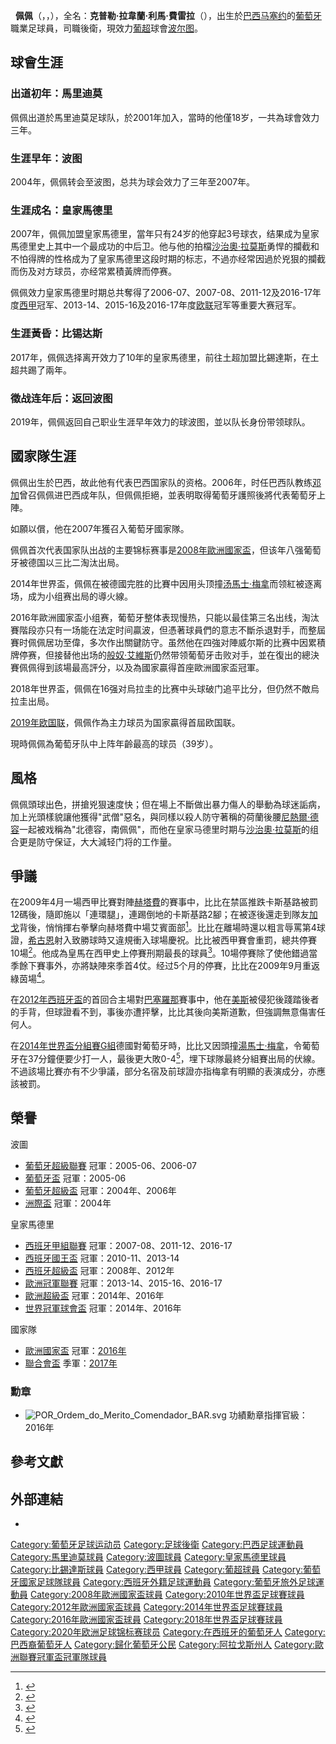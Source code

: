 {{noteTA
|G1=laliga
|G2=足球
|G3=uefa
|G4=fcbayern
|T=zh-hans:佩佩;zh-hk:比比;zh-tw:佩佩; zh-mo:柏比;
|1=zh-hans:克普勒·拉韦兰·利马·费雷拉;zh-hk:克普勒·拉韋蘭·利馬·費拉拿;zh-tw:克普勒·拉韋蘭·利馬·費雷拉;
|2=zh-hans:佩佩; zh-hk:比比; zh-tw:佩佩; zh-mo:柏比;
|3=zh-hans:马里蒂莫; zh-hk:馬里迪莫;
|4=zh-hans:加戈;zh-hk:加高;zh-tw:加戈;
|5=zh-hans:梅西;zh-hk:美斯;zh-tw:梅西;
|6=zh-cn:瓦拉内; zh-tw:華拉尼; zh-hk:華拉尼;
}}
{{Infobox football biography
| name = 比比<br/>Pepe
| fullname = Képler Laveran Lima Ferreira
| image = Pepe 2018.jpg
| image_size = 250px
| nickname =   佩大神、武僧佩佩 
| birth_date = {{birth date and age|1983|2|26|df=y}}
| birth_place = {{BRA}}[[马塞约|马塞约]]
| height = {{convert|1.88|m|ftin|0|abbr=on}}
| currentclub = [[波尔图足球俱乐部|波尔图]]
| clubnumber = 3
| position = [[中堅|中堅]]
| youthyears1 = 1995–2001 | youthclubs1 = [[Sport_Club_Corinthians_Alagoano|Corinthians-AL]]
| years1 = 2001–2002 | clubs1 = [[馬里迪莫體育會|馬里迪莫B队]] | caps1 = 14 | goals1 = 1
| years2 = 2002–2004 | clubs2 = [[馬里迪莫體育會|馬里迪莫]] | caps2 = 63 | goals2 = 3
| years3 = 2004–2007 | clubs3 = [[波尔图足球俱乐部|波尔图]] | caps3 = 64 | goals3 = 6
| years4 = 2007–2017 | clubs4 = [[皇家马德里足球俱乐部|皇家马德里]] | caps4 = 229 | goals4 = 13
| years5 = 2017–2018 | clubs5 = [[貝西克塔什體操俱樂部|貝西克塔什]] | caps5 = 33 | goals5 = 5
| years6 = 2019–     | clubs6 = [[波尔图足球俱乐部|波尔图]] | caps6 = 65 | goals6 = 5
| nationalyears1 = 2007– | nationalteam1 = [[葡萄牙国家足球队|葡萄牙]] | nationalcaps1 = 117 | nationalgoals1 = 7
| pcupdate = 2021年5月20日
| ntupdate = 2021年6月19日
|medaltemplates={{Medal|Country|{{POR}}}}
{{Medal|Competition|[[歐洲國家盃|歐洲國家盃]]}}
{{Medal|W|[[2016年歐洲國家盃|2016年法國]]|}}
{{Medal|Bronze|[[2012年歐洲國家盃|2012年波蘭/烏克蘭]]|}}<!--Though there was no third place playoff, UEFA decided in the 2012 edition to award the semi-final losers (Germany and Portugal) bronze medals for the first time: http://www.uefa.com/multimediafiles/download/competitions/euro/91/87/57/918757_download.pdf-->
{{Medal|Competition|[[国际足联联合会杯|国际足联联合会杯]]}}
{{Medal|Bronze|[[2017年国际足联联合会杯|2017年俄罗斯]]|}}
{{Medal|Competition|[[歐洲國家聯賽|歐洲國家聯賽]]}} 
{{Medal|W|[[2018–19年歐洲國家聯賽|2019年葡萄牙]]|}}}}
{{中文譯名
| english = Pepe
| putonghua = 佩佩
| taiwan = 佩佩
| hongkong = 比比
| macau = 柏比
}}
 
'''佩佩'''（{{lang-pt|Pepe}}，{{small|{{link-en|Order of Merit (Portugal)|Order of Merit (Portugal)|ComM}}}}，{{bd|1983年|2月26日|catidx=Pepe}}），全名：'''克普勒·拉韋蘭·利馬·費雷拉'''（{{lang-pt|'''Képler Laveran Lima Ferreira'''}}），出生於[[巴西|巴西]][[马塞约|马塞约]]的[[葡萄牙|葡萄牙]]職業足球員，司職後衛，現效力[[葡超|葡超]]球會[[波尔图足球俱乐部|波尔图]]。

== 球會生涯 ==

=== 出道初年：馬里迪莫 ===
佩佩出道於馬里迪莫足球队，於2001年加入，當時的他僅18岁，一共為球會效力三年。

=== 生涯早年：波图 ===
2004年，佩佩转会至波图，总共为球会效力了三年至2007年。

=== 生涯成名：皇家馬德里 ===
2007年，佩佩加盟皇家馬德里，當年只有24岁的他穿起3号球衣，结果成为皇家馬德里史上其中一个最成功的中后卫。他与他的拍檔[[沙治奧·拉莫斯|沙治奧·拉莫斯]]勇悍的攔截和不怕得牌的性格成为了皇家馬德里这段时期的标志，不過亦经常因過於兇狠的攔截而伤及对方球员，亦经常累積黃牌而停赛。

佩佩效力皇家馬德里时期总共奪得了2006-07、2007-08、2011-12及2016-17年度[[西班牙甲组足球联赛|西甲]]冠军、2013-14、2015-16及2016-17年度[[欧洲联赛冠军盃|欧联]]冠军等重要大赛冠军。

=== 生涯黃昏：比锡达斯 ===
2017年，佩佩选择离开效力了10年的皇家馬德里，前往土超加盟比錫達斯，在土超共踢了兩年。

=== 徵战连年后：返回波图 ===
2019年，佩佩返回自己职业生涯早年效力的球波图，並以队长身份带领球队。

== 國家隊生涯 ==
佩佩出生於巴西，故此他有代表巴西国家队的资格。2006年，时任巴西队教练[[邓加|邓加]]曾召佩佩进巴西成年队，但佩佩拒絕，並表明取得葡萄牙護照後將代表葡萄牙上陣。

如願以償，他在2007年獲召入葡萄牙國家隊。

佩佩首次代表国家队出战的主要锦标赛事是[[2008年歐洲國家盃|2008年歐洲國家盃]]，但该年八强葡萄牙被德国以三比二淘汰出局。

2014年世界盃，佩佩在被德國完胜的比賽中因用头顶撞[[汤馬士·梅拿|汤馬士·梅拿]]而领紅被逐离场，成为小组赛出局的導火線。

2016年歐洲國家盃小组赛，葡萄牙整体表现慢热，只能以最佳第三名出线，淘汰賽階段亦只有一场能在法定时间贏波，但憑著球員們的意志不斷杀退對手，而整屆賽时佩佩居功至偉，多次作出關鍵防守。虽然他在四強对陣威尔斯的比赛中因累積牌停赛，但接替他出场的[[般奴·艾維斯|般奴·艾維斯]]仍然带领葡萄牙击败对手，並在復出的總決賽佩佩得到該場最高評分，以及為國家贏得首座歐洲國家盃冠軍。

2018年世界盃，佩佩在16强对烏拉圭的比赛中头球破门追平比分，但仍然不敵烏拉圭出局。

[[2019年欧洲国家联赛決赛周|2019年欧国联]]，佩佩作為主力球员为国家贏得首屆欧国联。

現時佩佩為葡萄牙队中上阵年齡最高的球员（39岁）。

== 風格 ==
佩佩頭球出色，拼搶兇狠速度快；但在場上不斷做出暴力傷人的舉動為球迷詬病，加上光頭樣貌讓他獲得"武僧"惡名，與同樣以殺人防守著稱的荷蘭後腰[[尼熱爾·德容|尼熱爾·德容]]一起被戏稱為"北德容，南佩佩"，而他在皇家马德里时期与[[沙治奧·拉莫斯|沙治奧·拉莫斯]]的组合更是防守保证，大大減轻门将的工作量。

==爭議==
在2009年4月一場西甲比賽對陣[[赫塔費足球俱樂部|赫塔費]]的賽事中，比比在禁區推跌卡斯基路被罰12碼後，隨即施以「連環腿」，連踢倒地的卡斯基路2腳；在被逐後還走到隊友[[费尔南多·加戈|加戈]]背後，悄悄揮右拳擊向赫塔費中場艾賓面部<ref>{{cite news |author= |title=皇馬惡人知衰願為罪狀掛靴 |url=http://www.881903.com/page/zh-tw/newsdetail.aspx?source=tbar&itemid=115154 |work=即時新聞 |publisher=商業電台 |date=2009-04-23 |accessdate=2012-11-28 }}</ref>。比比在離場時還以粗言辱罵第4球證，[[希古恩|希古恩]]射入致勝球時又違規衝入球場慶祝。比比被西甲賽會重罰，總共停賽10場<ref name="Orangutan">{{cite news|author=|title=「暴力猩猩」比比停賽10場|url=http://soccer.sina.com.hk/news/1401/2/1/1818899/1.html|work=足球|publisher=新浪足球|date=2009-04-26|accessdate=2012-11-28}}</ref>。他成為皇馬在西甲史上停賽刑期最長的球員<ref>{{cite news|author=足球-勁體育|title=皇馬罪臣停賽十場已最輕處罰5次錯改寫皇馬隊史|url=http://sports.big5.dbw.cn/system/2009/04/27/051884165.shtml|work=即時新聞|publisher=新浪體育|date=2009-04-27|accessdate=2012-11-28}}{{dead link|date=2017年11月 |bot=InternetArchiveBot |fix-attempted=yes }}</ref>。10場停賽除了使他錯過當季餘下賽事外，亦將缺陣來季首4仗。经过5个月的停賽，比比在2009年9月重返綠茵場<ref>{{cite news |author= |title=Real Madrid Defender Pepe Returns After 10 Match Ban |url=http://www.goal.com/en/news/12/spain/2009/09/24/1520586/real-madrid-defender-pepe-returns-after-10-match-ban |work=Spain  |publisher=goal.com |date=Sep 24, 2009 |accessdate=2012-11-28 }}</ref>。

在[[2011年至2012年西班牙國王杯足球賽|2012年西班牙盃]]的首回合主場對[[巴塞羅那足球會|巴塞羅那]]賽事中，他在[[美斯|美斯]]被侵犯後踐踏後者的手背，但球證看不到，事後亦遭抨擊，比比其後向美斯道歉，但強調無意傷害任何人。

在[[2014年世界盃足球賽決賽週G組|2014年世界盃分組賽G組]]德國對葡萄牙時，比比又因頭撞[[湯馬士·梅拿|湯馬士·梅拿]]，令葡萄牙在37分鐘便要少打一人，最後更大敗0-4<ref>{{cite web |title=佩佩造本届世界杯最快红牌 头撞头挑衅穆勒染红 |url = http://www.huanzhongnet.com/index.php?m=content&c=index&a=show&catid=29&id=6191 |publisher=环中网}}</ref>，埋下球隊最終分組賽出局的伏線。不過該場比賽亦有不少爭議，部分名宿及前球證亦指梅拿有明顯的表演成分，亦應該被罰。

== 榮譽 ==
;波圖
* [[葡萄牙超級聯賽|葡萄牙超級聯賽]] 冠軍：2005-06、2006-07
* [[葡萄牙盃|葡萄牙盃]] 冠軍：2005-06
* [[葡萄牙超級盃|葡萄牙超級盃]] 冠軍：2004年、2006年
* [[洲際盃|洲際盃]] 冠軍：2004年

;皇家馬德里
* [[西班牙甲組足球聯賽|西班牙甲組聯賽]] 冠軍：2007-08、2011-12、2016-17
* [[西班牙國王盃|西班牙國王盃]] 冠軍：2010-11、2013-14
* [[西班牙超級盃|西班牙超級盃]] 冠軍：2008年、2012年
* [[歐洲冠軍聯賽|歐洲冠軍聯賽]] 冠軍：2013-14、2015-16、2016-17
* [[歐洲超級盃|歐洲超級盃]] 冠軍：2014年、2016年
* [[世界冠軍球會盃|世界冠軍球會盃]] 冠軍：2014年、2016年

;國家隊 
*[[歐洲國家盃|歐洲國家盃]] 冠軍：[[2016年歐洲國家盃|2016年]]
*[[國際足總洲際國家盃|聯合會盃]] 季軍：[[2017年國際足總洲際國家盃|2017年]]

=== 勳章 ===
* [[File:POR_Ordem_do_Merito_Comendador_BAR.svg|left]] 功績勳章指揮官級：2016年

==參考文獻==
{{reflist}}

==外部連結==
*{{Soccerway}}

{{波尔图球员名单}}
{{2008年欧洲足球锦标赛葡萄牙参赛名单}}
{{Portugal Squad 2010 World Cup}}
{{2012年欧洲足球锦标赛葡萄牙参赛名单}}
{{2014年世界盃足球賽葡萄牙參賽名單}}
{{2016年歐洲國家盃葡萄牙參賽名單}}
{{2017年洲際國家盃葡萄牙參賽名單}}
{{2018年世界盃足球賽葡萄牙參賽名單}}
{{2020年欧洲足球锦标赛葡萄牙参赛名单}}

{{DEFAULTSORT:Pepe}}

[[Category:葡萄牙足球运动员|Category:葡萄牙足球运动员]]
[[Category:足球後衛|Category:足球後衛]]
[[Category:巴西足球運動員|Category:巴西足球運動員]]
[[Category:馬里迪莫球員|Category:馬里迪莫球員]]
[[Category:波圖球員|Category:波圖球員]]
[[Category:皇家馬德里球員|Category:皇家馬德里球員]]
[[Category:比錫達斯球員|Category:比錫達斯球員]]
[[Category:西甲球員|Category:西甲球員]]
[[Category:葡超球員|Category:葡超球員]]
[[Category:葡萄牙國家足球隊球員|Category:葡萄牙國家足球隊球員]]
[[Category:西班牙外籍足球運動員|Category:西班牙外籍足球運動員]]
[[Category:葡萄牙旅外足球運動員|Category:葡萄牙旅外足球運動員]]
[[Category:2008年歐洲國家盃球員|Category:2008年歐洲國家盃球員]]
[[Category:2010年世界盃足球賽球員|Category:2010年世界盃足球賽球員]]
[[Category:2012年歐洲國家盃球員|Category:2012年歐洲國家盃球員]]
[[Category:2014年世界盃足球賽球員|Category:2014年世界盃足球賽球員]]
[[Category:2016年歐洲國家盃球員|Category:2016年歐洲國家盃球員]]
[[Category:2018年世界盃足球賽球員|Category:2018年世界盃足球賽球員]]
[[Category:2020年欧洲足球锦标赛球员|Category:2020年欧洲足球锦标赛球员]]
[[Category:在西班牙的葡萄牙人|Category:在西班牙的葡萄牙人]]
[[Category:巴西裔葡萄牙人|Category:巴西裔葡萄牙人]]
[[Category:歸化葡萄牙公民|Category:歸化葡萄牙公民]]
[[Category:阿拉戈斯州人|Category:阿拉戈斯州人]]
[[Category:歐洲聯賽冠軍盃冠軍隊球員|Category:歐洲聯賽冠軍盃冠軍隊球員]]